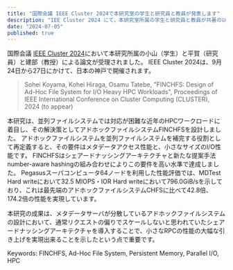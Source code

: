 ```yaml
---
title: "国際会議 IEEE Cluster 2024で本研究室の学生と研究員と教員が発表します"
description: "IEE Cluster 2024 にて，本研究室所属の学生と研究員と教員が共著の以下の論文が受理されました．"
date: "2024-07-05"
published: true
---
```


国際会議 [IEEE Cluster 2024](https://clustercomp.org/2024/)において本研究所属の小山（学生）と平賀（研究員）と建部（教授）による論文が受理されました。
IEEE Cluster 2024は、9月24日から27日にかけて、日本の神戸で開催されます。

> Sohei Koyama, Kohei Hiraga, Osamu Tatebe, "FINCHFS: Design of Ad-Hoc File System for I/O Heavy HPC Workloads", Proceedings of IEEE International Conference on Cluster Computing (CLUSTER), 2024 (to appear)

本研究は、並列ファイルシステムでは対応が困難な近年のHPCワークロードに着目し、その解決策としてアドホックファイルシステムFINCHFSを設計しました。
アドホックファイルシステムを並列ファイルシステムを補完する役割として再定義すると、その要件はメタデータアクセス性能と、小さなサイズのI/O性能です。
FINCHFSはシェアードナッシングアーキテクチャと新たな提案手法number-aware hashingの組み合わせによりこの要件を高い水準で達成しました。
Pegasusスーパコンピュータ64ノードを利用した性能評価では、MDTest Hard writeにおいて32.5 MIOPS・IOR Hard writeにおいて796.0GiB/sを示しており、これは最先端のアドホックファイルシステムCHFSに比べて42.8倍、174.2倍の性能を実現しています。

本研究の成果は、メタデータサーバが分散しているアドホックファイルシステムの設計において、通常リクエストの偏りでスケールしないと思われていたシェアードナッシングアーキテクチャを導入することで、小さなRPCの性能の大幅な引き上げを実現出来ることを示したという点で重要です。

Keywords: FINCHFS, Ad-Hoc File System, Persistent Memory, Parallel I/O, HPC
